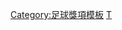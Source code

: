 {{Navbox
|bodyclass=hlist

|name = 1999-2000年英超PFA年度最佳陣容
|title = [[1999年至2000年英格蘭超級聯賽|1999-2000年度英超]][[PFA年度最佳陣容]]
|titlestyle = background: gold;
|list1 = 
* 門將：[[尼祖·馬田|馬田]] 
* 後衛：[[加利·基利]] 
* 後衛：[[雅普·斯塔姆|史譚]] 
* 後衛：[[萨米·海皮亚|希比亞]] 
* 後衛：[[伊恩·夏迪|夏迪]] 
* 中場：[[大卫·贝克汉姆|碧咸]] 
* 中場：[[萊·堅尼|堅尼]] 
* 中場：[[帕特里克·维埃拉|韋拉]] 
* 中場：[[哈里·凯维尔|基維爾]] 
* 前鋒：[[安迪·科尔|安迪·高爾]] 
* 前鋒：[[凯文·菲利普斯|菲臘斯]]}}<noinclude>
[[Category:足球獎項模板]]
[[Category:英格蘭足球超級聯賽模板|T]]

</noinclude>
